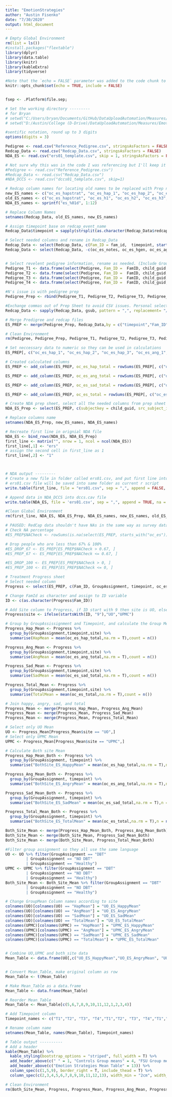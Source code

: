 ```yaml
---
title: "EmotionStrategies"
author: "Austin Fisenko"
date: "7/30/2020"
output: html_document
---
```


```r
# Empty Global Environment
rm(list = ls())
#install.packages("flextable")
library(dplyr)
library(data.table)
library(knitr)
library(kableExtra)
library(tidyverse)

#Note that the `echo = FALSE` parameter was added to the code chunk to prevent printing of the R code that generated the plot.
knitr::opts_chunk$set(echo = TRUE, include = FALSE)


fsep <- .Platform$file.sep;

# Set the working directory ---------
# for Bryan
# setwd("C:/Users/bryan/Documents/GitHub/DataUploadAutomation/Measures/EmotionStrategies")
# setwd("D:/Austin/College (D-Drive)/DataUploadAutomation/Measures/EmotionStrategies")

#sentific notation, round up to 3 digits
options(digits = 3)
```

```r
Pedigree <- read.csv("Reference_Pedigree.csv", stringsAsFactors = FALSE)
Redcap_Data <- read.csv("Redcap_Data.csv", stringsAsFactors = FALSE)
NDA_ES <- read.csv("ers01_template.csv", skip = 1, stringsAsFactors = FALSE)

# Not sure why this was in the code I was referencing but I'll keep it here jst in case. 
#Pedigree <- read.csv("Reference_Pedigree.csv")
#Redcap_Data <- read.csv("Redcap_Data.csv")
#NDA_DCCS <- read.csv("dccs01_template.csv", skip=1)
```

```r
# Redcap column names for locating old names to be replaced with Prep names and NDA names
new_ES_names <- c("oc_es_hapstrat", "oc_es_hap_1", "oc_es_hap_2", "oc_es_hap_3", "oc_es_angstrat", "oc_es_ang_1", "oc_es_ang_2", "oc_es_ang_3", "oc_es_sadstrat", "oc_es_sad_1", "oc_es_sad_2", "oc_es_sad_3")
old_ES_names <- c("oc_es_hapstrat", "oc_es_h1", "oc_es_h2", "oc_es_h3", "oc_es_angstrat", "oc_es_a1", "oc_es_a2", "oc_es_a3", "oc_es_sadstrat", "oc_es_s1", "oc_es_s2", "oc_es_s3")
NDA_ES_names <- sprintf("es_%01d", 1:12)

# Replace Column Names
setnames(Redcap_Data, old_ES_names, new_ES_names)
```

```r
# Assign timepoint base on redcap_event_name
Redcap_Data$timepoint = sapply(strsplit(as.character(Redcap_Data$redcap_event_name), split = '_', fixed = T), function(x) (x[2])) 

# Select needed columns and rename in Redcap_Data
Redcap_Data <- select(Redcap_Data, c(Fam_ID = fam_id,  timepoint, starts_with("oc_es_")))
Redcap_Data <- select(Redcap_Data, -c(oc_es_notes, oc_es_hgen, oc_es_agen, oc_es_sgen, oc_es_intblue, oc_es_intgreen, oc_es_intmom))


# Select revelent pedigree information, rename as needed. (Include GroupAssignment for treatment progress calculation).
Pedigree_T1 <- data.frame(select(Pedigree, Fam_ID =  FamID, child_guid, child_famID = FamID_Child, interview_date = Time1Date, interview_age = MomAge_T1, child_sex = ChildGender, GroupAssignment), timepoint = 1 )
Pedigree_T2 <- data.frame(select(Pedigree, Fam_ID =  FamID, child_guid, child_famID = FamID_Child, interview_date = Time2Date, interview_age = MomAge_T2, child_sex = ChildGender, GroupAssignment), timepoint = 2 )
Pedigree_T3 <- data.frame(select(Pedigree, Fam_ID =  FamID, child_guid, child_famID = FamID_Child, interview_date = Time3Date, interview_age = MomAge_T3, child_sex = ChildGender, GroupAssignment), timepoint = 3 )
Pedigree_T4 <- data.frame(select(Pedigree, Fam_ID =  FamID, child_guid, child_famID = FamID_Child, interview_date = Time4Date, interview_age = MomAge_T4, child_sex = ChildGender, GroupAssignment), timepoint = 4 )

#N's issue is with pedigree prep
Pedigree_Prep <- rbind(Pedigree_T1, Pedigree_T2, Pedigree_T3, Pedigree_T4)

#Exchange commas out of Prep Sheet to avoid CSV issues. Personal selection was a "/" but you can change it here to preference. 
Redcap_Data <- sapply(Redcap_Data, gsub, pattern = ",", replacement= "/")

# Merge Predigree and redcap files
ES_PREP <- merge(Pedigree_Prep, Redcap_Data,by = c("timepoint","Fam_ID"), all = TRUE)

# Clean Environment
rm(Pedigree, Pedigree_Prep, Pedigree_T1, Pedigree_T2, Pedigree_T3, Pedigree_T4, Redcap_Data)
```

```r
# Set neccessary data to numeric so they can be used in calculations
ES_PREP[, c("oc_es_hap_1", "oc_es_hap_2", "oc_es_hap_3", "oc_es_ang_1", "oc_es_ang_2", "oc_es_ang_3", "oc_es_sad_1", "oc_es_sad_2", "oc_es_sad_3")] <- sapply(ES_PREP[, c("oc_es_hap_1", "oc_es_hap_2", "oc_es_hap_3", "oc_es_ang_1", "oc_es_ang_2", "oc_es_ang_3", "oc_es_sad_1", "oc_es_sad_2", "oc_es_sad_3")], as.numeric)

# Created calculated columns
ES_PREP <- add_column(ES_PREP, oc_es_hap_total = rowSums(ES_PREP[, c("oc_es_hap_1", "oc_es_hap_2", "oc_es_hap_3")]),.after = "oc_es_hap_3")

ES_PREP <- add_column(ES_PREP, oc_es_ang_total = rowSums(ES_PREP[, c("oc_es_ang_1", "oc_es_ang_2", "oc_es_ang_3")]),.after = "oc_es_ang_3")

ES_PREP <- add_column(ES_PREP, oc_es_sad_total = rowSums(ES_PREP[, c("oc_es_sad_1", "oc_es_sad_2", "oc_es_sad_3")]),.after = "oc_es_sad_3")

ES_PREP <- add_column(ES_PREP, oc_es_total = rowSums(ES_PREP[, c("oc_es_hap_1", "oc_es_hap_2", "oc_es_hap_3", "oc_es_ang_1", "oc_es_ang_2", "oc_es_ang_3", "oc_es_sad_1", "oc_es_sad_2", "oc_es_sad_3")]),.after = "oc_es_sad_total")

```

```r
# Create NDA prep sheet, select all the needed columns from prep sheet
NDA_ES_Prep <- select(ES_PREP, c(subjectkey = child_guid, src_subject_id = child_famID, interview_date, interview_age, sex = child_sex, visit = timepoint, starts_with("oc_es_") ))

# Replace columns name 
setnames(NDA_ES_Prep, new_ES_names, NDA_ES_names)

# Recreate first line in orignial NDA file
NDA_ES <- bind_rows(NDA_ES, NDA_ES_Prep)
first_line <- matrix("", nrow = 1, ncol = ncol(NDA_ES))
first_line[,1] <- "ers"
# assign the second cell in first_line as 1
first_line[,2] <- "1"



# NDA output ---------
# Create a new file in folder called ers01.csv, and put first line into this file
# ers01.csv file will be saved into same folder as current r script
write.table(first_line, file = "ers01.csv", sep = ",", append = FALSE, quote = FALSE, na = "", col.names = FALSE, row.names = FALSE)

# Append data in NDA_DCCS into dccs.cav file 
write.table(NDA_ES, file = 'ers01.csv', sep = ",", append = TRUE, na = "", quote = FALSE, row.names = FALSE)

#Clean Global Environment
rm(first_line, NDA_ES, NDA_ES_Prep, NDA_ES_names, new_ES_names, old_ES_names)
```

```r
# PAUSED: RedCap data shouldn't have NAs in the same way as survey data.  
# Check NA percentage
#ES_PREP$NACheck <- rowSums(is.na(select(ES_PREP, starts_with("oc_es"))))/ncol(dplyr::select(ES_PREP, starts_with("oc_es")))

# Drop people who are less than 67% & 100%
#ES_DROP_67 <- ES_PREP[ES_PREP$NACheck > 0.67, ]
#ES_PREP_67 <- ES_PREP[ES_PREP$NACheck <= 0.67, ]

#ES_DROP_100 <- ES_PREP[ES_PREP$NACheck > 0, ]
#ES_PREP_100 <- ES_PREP[ES_PREP$NACheck <= 0, ]

```

```r
# Treatment Progress sheet
# Select needed column
Progress <- select(ES_PREP, c(Fam_ID, GroupAssignment, timepoint, oc_es_hap_total, oc_es_ang_total, oc_es_sad_total, oc_es_total,))

# Change FamId as character and assign to ID variable 
ID <- c(as.character(Progress$Fam_ID))

# Add Site column to Progress, if ID start with 9 then site is UO, else is UPMC
Progress$site <- ifelse(startsWith(ID, "9"),"UO","UPMC")

# Group by GroupAssissignment and Timepoint, and calculate the Group Mean
Progress_Hap_Mean <- Progress %>%
  group_by(GroupAssignment,timepoint,site) %>%
  summarise(HapMean = mean(oc_es_hap_total,na.rm = T),count = n())

Progress_Ang_Mean <- Progress %>%
  group_by(GroupAssignment,timepoint,site) %>%
  summarise(AngMean = mean(oc_es_ang_total,na.rm = T),count = n())

Progress_Sad_Mean <- Progress %>%
  group_by(GroupAssignment,timepoint,site) %>%
  summarise(SadMean = mean(oc_es_sad_total,na.rm = T),count = n())

Progress_Total_Mean <- Progress %>%
  group_by(GroupAssignment,timepoint,site) %>%
  summarise(TotalMean = mean(oc_es_total,na.rm = T),count = n())

# Join happy, angry, sad, and total
Progress_Mean <- merge(Progress_Hap_Mean, Progress_Ang_Mean)
Progress_Mean <- merge(Progress_Mean, Progress_Sad_Mean)
Progress_Mean <- merge(Progress_Mean, Progress_Total_Mean)

# Select only UO Mean
UO <- Progress_Mean[Progress_Mean$site == "UO",]
# Select only UPMC Mean 
UPMC <- Progress_Mean[Progress_Mean$site == "UPMC",]

# Calculate Both site Mean 
Progress_Hap_Mean_Both <- Progress %>%
  group_by(GroupAssignment, timepoint) %>%
  summarise("BothSite_ES_HappyMean" = mean(oc_es_hap_total,na.rm = T),n = n())

Progress_Ang_Mean_Both <- Progress %>%
  group_by(GroupAssignment, timepoint) %>%
  summarise("BothSite_ES_AngryMean" = mean(oc_es_ang_total,na.rm = T),n = n())

Progress_Sad_Mean_Both <- Progress %>%
  group_by(GroupAssignment, timepoint) %>%
  summarise("BothSite_ES_SadMean" = mean(oc_es_sad_total,na.rm = T),n = n())

Progress_Total_Mean_Both <- Progress %>%
  group_by(GroupAssignment, timepoint) %>%
  summarise("BothSite_ES_TotalMean" = mean(oc_es_total,na.rm = T),n = n())

Both_Site_Mean <- merge(Progress_Hap_Mean_Both, Progress_Ang_Mean_Both)
Both_Site_Mean <- merge(Both_Site_Mean, Progress_Sad_Mean_Both)
Both_Site_Mean <- merge(Both_Site_Mean, Progress_Total_Mean_Both)

#Filter group assignment so they all use the same language
UO <- UO %>% filter(GroupAssignment == "DBT"
         | GroupAssignment == "NO DBT"
         | GroupAssignment == "Healthy")
UPMC <- UPMC %>% filter(GroupAssignment == "DBT"
         | GroupAssignment == "NO DBT"
         | GroupAssignment == "Healthy")
Both_Site_Mean <- Both_Site_Mean %>% filter(GroupAssignment == "DBT"
         | GroupAssignment == "NO DBT"
         | GroupAssignment == "Healthy")

# Change GroupMean Column names according to site
colnames(UO)[colnames(UO) == "HapMean"] = "UO_ES_HappyMean"
colnames(UO)[colnames(UO) == "AngMean"] = "UO_ES_AngryMean"
colnames(UO)[colnames(UO) == "SadMean"] = "UO_ES_SadMean"
colnames(UO)[colnames(UO) == "TotalMean"] = "UO_ES_TotalMean"
colnames(UPMC)[colnames(UPMC) == "HapMean"] = "UPMC_ES_HappyMean"
colnames(UPMC)[colnames(UPMC) == "AngMean"] = "UPMC_ES_AngryMean"
colnames(UPMC)[colnames(UPMC) == "SadMean"] = "UPMC_ES_SadMean"
colnames(UPMC)[colnames(UPMC) == "TotalMean"] = "UPMC_ES_TotalMean"


# Combine UO,UPMC and both_site data 
Mean_Table <- data.frame(UO[,c("UO_ES_HappyMean","UO_ES_AngryMean", "UO_ES_SadMean", "UO_ES_TotalMean")],UPMC[,c("UPMC_ES_HappyMean", "UPMC_ES_AngryMean", "UPMC_ES_SadMean", "UPMC_ES_TotalMean")],Both_Site_Mean[,c("BothSite_ES_HappyMean", "BothSite_ES_AngryMean", "BothSite_ES_SadMean", "BothSite_ES_TotalMean", "n", "GroupAssignment")])


# Convert Mean_Table, make original column as row
Mean_Table <- t(Mean_Table)

# Make Mean_Table as a data.frame
Mean_Table <- data.frame(Mean_Table)

# Reorder Mean_Table
Mean_Table <- Mean_Table[c(5,6,7,8,9,10,11,12,1,2,3,4)]

# Add Timepoint column 
Timepoint_names <- c("T1","T2", "T3", "T4","T1","T2", "T3", "T4","T1","T2", "T3", "T4")

# Rename column name 
setnames(Mean_Table, names(Mean_Table), Timepoint_names)

# Table output ----------
# Add a header 
kable(Mean_Table) %>%
  kable_styling(bootstrap_options = "striped", full_width = T) %>%
  add_header_above(c(" " = 1, "Controls Group means" = 4, "FSU Group means" = 4, "DBT Group means" = 4)) %>%
  add_header_above(c("Emotion Strategies Mean Table" = 13)) %>%
  column_spec(c(1,5,9), border_right = T, include_thead = T) %>%
  column_spec(c(2,3,4,5,6,7,8,9,10,11,12,13), width_min = "2cm", width_max = "2cm")

# Clean Environment
rm(Both_Site_Mean, Progress, Progress_Mean, Progress_Ang_Mean, Progress_Ang_Mean_Both, Progress_Hap_Mean, Progress_Hap_Mean_Both, Progress_Sad_Mean, Progress_Sad_Mean_Both, Progress_Total_Mean, Progress_Total_Mean_Both, UO, UPMC, ID, Timepoint_names)
```

